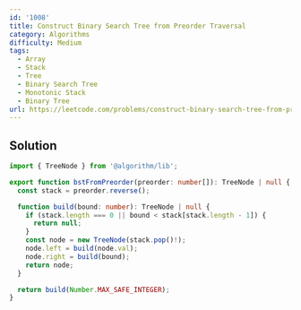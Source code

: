 ```yaml
---
id: '1008'
title: Construct Binary Search Tree from Preorder Traversal
category: Algorithms
difficulty: Medium
tags:
  - Array
  - Stack
  - Tree
  - Binary Search Tree
  - Monotonic Stack
  - Binary Tree
url: https://leetcode.com/problems/construct-binary-search-tree-from-preorder-traversal
---
```


## Solution

```typescript showLineNumbers
import { TreeNode } from '@algorithm/lib';

export function bstFromPreorder(preorder: number[]): TreeNode | null {
  const stack = preorder.reverse();

  function build(bound: number): TreeNode | null {
    if (stack.length === 0 || bound < stack[stack.length - 1]) {
      return null;
    }
    const node = new TreeNode(stack.pop()!);
    node.left = build(node.val);
    node.right = build(bound);
    return node;
  }

  return build(Number.MAX_SAFE_INTEGER);
}
```
